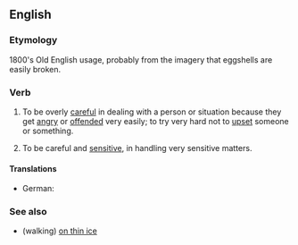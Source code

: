 ==English==

===Etymology===
1800's Old English usage, probably from the imagery that eggshells are easily broken.

===Verb===
{{en-verb|walks on eggshells|walking on eggshells|walked on eggshells}}

# {{idiom}} To be overly [[careful]] in dealing with a person or situation because they get [[angry]] or [[offended]] very easily; to try very hard not to [[upset]] someone or something.
# {{idiom}} To be careful and [[sensitive]], in handling very sensitive matters.

====Translations====
* German: {{t|de|sich auf Eierschalen bewegen}}

===See also===
*(walking) [[on thin ice]]